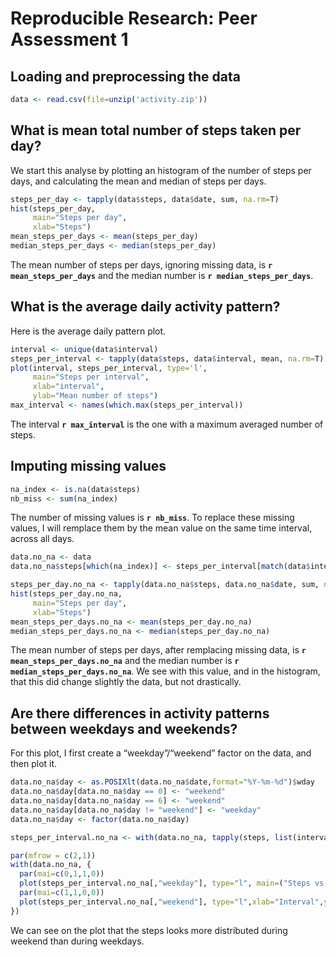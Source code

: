 # Reproducible Research: Peer Assessment 1


## Loading and preprocessing the data
```r
data <- read.csv(file=unzip('activity.zip'))
```

## What is mean total number of steps taken per day?

We start this analyse by plotting an histogram of the number of steps per days, and calculating the mean and median of steps per days.

```r
steps_per_day <- tapply(data$steps, data$date, sum, na.rm=T)
hist(steps_per_day,
     main="Steps per day",
     xlab="Steps")
mean_steps_per_days <- mean(steps_per_day)
median_steps_per_days <- median(steps_per_day)
```

The mean number of steps per days, ignoring missing data, is **`r mean_steps_per_days`** and the median number is **`r median_steps_per_days`**.



## What is the average daily activity pattern?

Here is the average daily pattern plot.

```r
interval <- unique(data$interval)
steps_per_interval <- tapply(data$steps, data$interval, mean, na.rm=T)
plot(interval, steps_per_interval, type='l',
     main="Steps per interval",
     xlab="interval",
     ylab="Mean number of steps")
max_interval <- names(which.max(steps_per_interval))
```

The interval **`r max_interval`** is the one with a maximum averaged number of steps.


## Imputing missing values

```r
na_index <- is.na(data$steps)
nb_miss <- sum(na_index)
```
The number of missing values is **`r nb_miss`**. To replace these missing values, I will remplace them by the mean value on the same time interval, across all days.


```r
data.no_na <- data
data.no_na$steps[which(na_index)] <- steps_per_interval[match(data$interval[which(na_index)], interval)]

steps_per_day.no_na <- tapply(data.no_na$steps, data.no_na$date, sum, na.rm=T)
hist(steps_per_day.no_na,
     main="Steps per day",
     xlab="Steps")
mean_steps_per_days.no_na <- mean(steps_per_day.no_na)
median_steps_per_days.no_na <- median(steps_per_day.no_na)
```


The mean number of steps per days, after remplacing missing data, is **`r mean_steps_per_days.no_na`** and the median number is **`r median_steps_per_days.no_na`**. We see with this value, and in the histogram, that this did change slightly the data, but not drastically.

## Are there differences in activity patterns between weekdays and weekends?

For this plot, I first create a "weekday"/"weekend" factor on the data, and then plot it.

```r
data.no_na$day <- as.POSIXlt(data.no_na$date,format="%Y-%m-%d")$wday
data.no_na$day[data.no_na$day == 0] <- "weekend"
data.no_na$day[data.no_na$day == 6] <- "weekend"
data.no_na$day[data.no_na$day != "weekend"] <- "weekday"
data.no_na$day <- factor(data.no_na$day)

steps_per_interval.no_na <- with(data.no_na, tapply(steps, list(interval, day), mean))

par(mfrow = c(2,1))
with(data.no_na, {
  par(mai=c(0,1,1,0))
  plot(steps_per_interval.no_na[,"weekday"], type="l", main=("Steps vs. Interval"), xaxt='n', ylab="Weekdays")
  par(mai=c(1,1,0,0))
  plot(steps_per_interval.no_na[,"weekend"], type="l",xlab="Interval",ylab="Weekend")
})
```

We can see on the plot that the steps looks more distributed during weekend than during weekdays.
